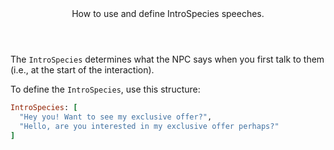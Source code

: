 <Header title="IntroSpecies">
  How to use and define IntroSpecies speeches.
</Header>

The `IntroSpecies` determines what the NPC says when you first talk to them (i.e., at the start of the interaction).

<SPSpeeches speech="IntroSpecies"/>

To define the `IntroSpecies`, use this structure:

```ruby 
IntroSpecies: [
  "Hey you! Want to see my exclusive offer?", 
  "Hello, are you interested in my exclusive offer perhaps?"
]
```
<ImageWithCaption src="/images/documentation/poke-market/IntroSpecies 1.png" caption="IntroSpecies Example 1"/>
<ImageWithCaption src="/images/documentation/poke-market/IntroSpecies 2.png" caption="IntroSpecies Example 2"/>